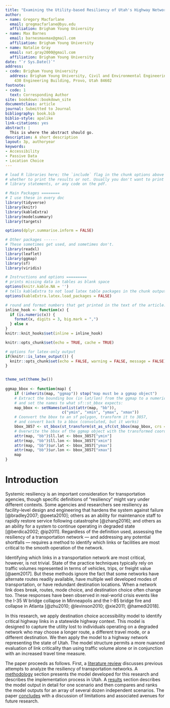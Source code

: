 ```yaml
---
title: "Examining the Utility-based Resiliency of Utah's Highway Network"
author:
- name: Gregory Macfarlane
  email: gregmacfarlane@byu.edu
  affiliation: Brigham Young University
- name: Max Barnes
  email: barnesmaxmax@gmail.com
  affiliation: Brigham Young University
- name: Natalie Gray
  email: nat.gray2000@gmail.com
  affiliation: Brigham Young University
date: "`r Sys.Date()`"
address:
- code: Brigham Young University
  address: Brigham Young University, Civil and Environmental Engineering Department,
    430 Engineering Building, Provo, Utah 84602
footnote:
- code: 1
  text: Corresponding Author
site: bookdown::bookdown_site
documentclass: article
journal: Submitted to Journal
bibliography: book.bib
biblio-style: apalike
link-citations: yes
abstract: |
  This is where the abstract should go.
description: A short description
layout: 3p, authoryear
keywords:
- Accessibility
- Passive Data
- Location Choice
---
```


```r
# load R libraries here; the `include` flag in the chunk options above tells
# whether to print the results or not. Usually you don't want to print the
# library statements, or any code on the pdf.

# Main Packages ========
# I use these in every doc
library(tidyverse)
library(knitr)
library(kableExtra)
library(modelsummary)
library(targets)

options(dplyr.summarise.inform = FALSE)

# Other packages ------
# These sometimes get used, and sometimes don't.
library(readxl)
library(leaflet)
library(ggmap)
library(sf)
library(viridis)

# Instructions and options =========
# prints missing data in tables as blank space
options(knitr.kable.NA = '') 
# tells kableExtra to not load latex table packages in the chunk output
options(kableExtra.latex.load_packages = FALSE) 

# round and format numbers that get printed in the text of the article.
inline_hook <- function(x) {
  if (is.numeric(x)) {
    format(x, digits = 3, big.mark = ",")
  } else x
}
knitr::knit_hooks$set(inline = inline_hook)

knitr::opts_chunk$set(echo = TRUE, cache = TRUE)

# options for latex-only output
if(knitr::is_latex_output()) {
  knitr::opts_chunk$set(echo = FALSE, warning = FALSE, message = FALSE)
} 


theme_set(theme_bw())
  
ggmap_bbox <- function(map) {
    if (!inherits(map, "ggmap")) stop("map must be a ggmap object")
    # Extract the bounding box (in lat/lon) from the ggmap to a numeric vector,
    # and set the names to what sf::st_bbox expects:
    map_bbox <- setNames(unlist(attr(map, "bb")),
                         c("ymin", "xmin", "ymax", "xmax"))
    # Coonvert the bbox to an sf polygon, transform it to 3857,
    # and convert back to a bbox (convoluted, but it works)
    bbox_3857 <- st_bbox(st_transform(st_as_sfc(st_bbox(map_bbox, crs = 4326)), 3857))
    # Overwrite the bbox of the ggmap object with the transformed coordinates
    attr(map, "bb")$ll.lat <- bbox_3857["ymin"]
    attr(map, "bb")$ll.lon <- bbox_3857["xmin"]
    attr(map, "bb")$ur.lat <- bbox_3857["ymax"]
    attr(map, "bb")$ur.lon <- bbox_3857["xmax"]
    map
}
```

# Introduction {#intro}

Systemic resiliency is an important consideration for transportation agencies,
though specific definitions of "resiliency" might vary under different contexts.
Some agencies and researchers see resiliency as facility-level design and
engineering that hardens the system against failure [@bradley2007; @peeta2010];
others as an ability for maintenance staff to rapidly restore service following
catastrophe [@zhang2016]; and others as an ability for a system to continue
operating in degraded state [@berdica2002; @ip2011]. Regardless of the
definition used, assessing the resiliency of a transportation network --- and
addressing any potential shortfalls --- requires a method to identify which
links or facilities are most critical to the smooth operation of the network.

Identifying which links in a transportation network are most critical, however, 
is not trivial. State of the practice techniques typically rely on traffic volumes
represented in terms of vehicles, trips, or freight value [@aem2017]. But these 
methods ignore the fact that some networks have alternate routes readily available,
have multiple well developed modes of transportation, or have redundant
destination locations. When a network link does break, routes, mode choice, and
destination choice often change too. These responses have been observed in
real-world crisis events like the I-35 W bridge collapse in Minneapolis and the
I-85 bridge fire and collapse in Atlanta
[@zhu2010; @levinson2010; @xie2011; @hamedi2018].

In this research, we apply destination choice accessibility model to identify
critical highway links in a statewide highway context. This model is designed to
capture the utility lost to individuals operating on a degraded network who may
choose a longer route, a different travel mode, or a different destination. We
then apply the model to a highway network representing the state of Utah. The
model structure permits a more nuanced evaluation of link criticality than using
traffic volume alone or in conjunction with an increased travel time measure.

The paper proceeds as follows. First, a [literature review](#litreview) discusses
previous attempts to analyze the resiliency of transportation networks. A
[methodology](#methodology) section presents the model developed for this
research and describes the implementation process in Utah. A [results](#results) section
describes the model output in detail for one scenario and then compares and ranks
the model outputs for an array of several dozen independent scenarios. The paper
[concludes](#conclusion) with a discussion of limitations and associated avenues 
for future research.

 